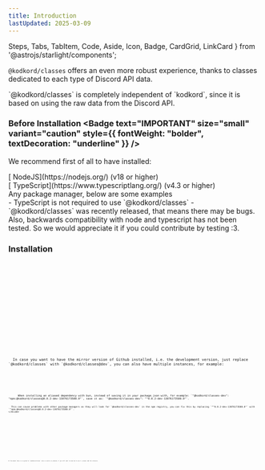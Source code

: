 ```yaml
---
title: Introduction
lastUpdated: 2025-03-09
---
```


  Steps, Tabs, TabItem, Code, Aside, Icon, Badge, CardGrid, LinkCard
} from '@astrojs/starlight/components';

`@kodkord/classes` offers an even more robust experience, thanks to classes dedicated to each type of Discord API data.

<Aside type="caution">`@kodkord/classes` is completely independent of `kodkord`, since it is based on using the raw data from the Discord API.</Aside>

### Before Installation <Badge text="IMPORTANT" size="small" variant="caution" style={{ fontWeight: "bolder", textDecoration: "underline" }} />
We recommend first of all to have installed:
<div class="div-before-installation">
  <Icon name="right-caret" label=">" class="display-inline" />[<Icon name="node" class="display-inline" /> NodeJS](https://nodejs.org/) (v18 or higher)
</div>
<div class="div-before-installation">
  <Icon name="right-caret" label=">" class="display-inline" />[<Icon name="seti:typescript" class="display-inline" /> TypeScript](https://www.typescriptlang.org/) (v4.3 or higher) <Badge variant="tip" text="OPTIONAL USE"/>
</div>
<div class="div-before-installation">
  <Icon name="right-caret" label=">" class="display-inline" /> Any package manager, below are some examples
</div>

<Aside type="note">
- TypeScript is not required to use `@kodkord/classes` <tr/>
- `@kodkord/classes` was recently released, that means there may be bugs. Also, backwards compatibility with node and typescript has not been tested. So we would appreciate it if you could contribute by testing :3.
</Aside>

### Installation

<Tabs syncKey="pkg">
  <TabItem label="Bun" icon="bun">
    <Code code=" bun add @kodkord/classes" lang="sh" frame="terminal" class="JetBrains-Mono-Semibold" />
  </TabItem>

  <TabItem label="npm" icon="seti:npm">
    <Code code=" npm i @kodkord/classes" lang="sh" frame="terminal" class="JetBrains-Mono-Semibold" />
  </TabItem>

  <TabItem label="pnpm" icon="pnpm">
    <Code code="pnpm i @kodkord/classes" lang="sh" frame="terminal" class="JetBrains-Mono-Semibold" />
  </TabItem>

  <TabItem label="Yarn" icon="seti:yarn">
    <Code code="yarn add @kodkord/classes" lang="sh" frame="terminal" class="JetBrains-Mono-Semibold" />
  </TabItem>
</Tabs>

<Aside type="tip">
  In case you want to have the mirror version of Github installed, i.e. the development version, just replace `@kodkord/classes` with `@kodkord/classes@dev`, you can also have multiple instances, for example:
  
<Tabs syncKey="pkg">
  <TabItem label="Bun" icon="bun">
    <Code code=" bun add @kodkord/classes-stable@npm:@kodkord/classes" lang="sh" frame="terminal" class="JetBrains-Mono-Semibold" title="Stable"/>
    <Code code=" bun add @kodkord/classes-dev@npm:@kodkord/classes@dev" lang="sh" frame="terminal" class="JetBrains-Mono-Semibold" title="Dev"/>
    <Aside type="caution">
      When installing an aliased dependency with bun, instead of saving it in your package.json with, for example: `"@kodkord/classes-dev": "npm:@kodkord/classes@0.0.2-dev-13076173580.0"`, save it as: `"@kodkord/classes-dev": "^0.0.2-dev-13076173580.0"`.

      This can cause problems with other package managers as they will look for `@kodkord/classes-dev` in the npm registry, you can fix this by replacing `“^0.0.2-dev-13076173580.0"` with `"npm:@kodkord/classes@0.0.2-dev-13076173580.0"`.
    </Aside>
  </TabItem>

  <TabItem label="npm" icon="seti:npm">
    <Code code=" npm i @kodkord/classes-stable@npm:@kodkord/classes" lang="sh" frame="terminal" class="JetBrains-Mono-Semibold" title="Stable"/>
    <Code code=" npm i @kodkord/classes-stable@npm:@kodkord/classes@dev" lang="sh" frame="terminal" class="JetBrains-Mono-Semibold" title="Dev"/>
  </TabItem>

  <TabItem label="pnpm" icon="pnpm">
    <Code code="pnpm i @kodkord/classes-stable@npm:@kodkord/classes" lang="sh" frame="terminal" class="JetBrains-Mono-Semibold" title="Stable"/>
    <Code code="pnpm i @kodkord/classes-stable@npm:@kodkord/classes@dev" lang="sh" frame="terminal" class="JetBrains-Mono-Semibold" title="Dev"/>
  </TabItem>

  <TabItem label="Yarn" icon="seti:yarn">
    <Code code="yarn add @kodkord/classes-stable@npm:@kodkord/classes" lang="sh" frame="terminal" class="JetBrains-Mono-Semibold" title="Stable"/>
    <Code code="yarn add @kodkord/classes-stable@npm:@kodkord/classes@dev" lang="sh" frame="terminal" class="JetBrains-Mono-Semibold" title="Dev"/>
  </TabItem>
</Tabs>
</Aside>


<Aside type='note'>
At the moment there is no guide for `@kodkord/classes` since a rewrite is planned, if you still want to know how to use it, please read the reference.

<CardGrid>
<LinkCard
  title="Go to the Stable Reference"
  href="/api/classes/stable/reference"
  description="See the reference of the Stable Kodkord Classes"
/>
<LinkCard
  title="Go to the Development Reference"
  href="/api/classes/dev/reference"
  description="See the reference of the Development Kodkord Classes"
/>
</CardGrid>
</Aside>